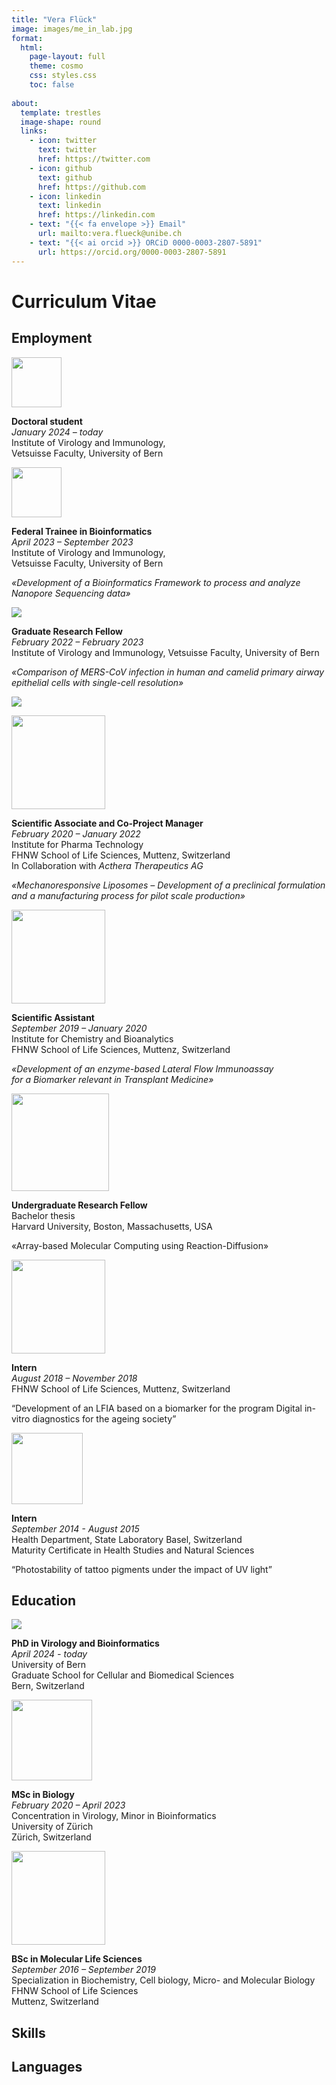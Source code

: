 ```yaml
---
title: "Vera Flück"
image: images/me_in_lab.jpg
format: 
  html:
    page-layout: full
    theme: cosmo
    css: styles.css
    toc: false
    
about:
  template: trestles
  image-shape: round
  links: 
    - icon: twitter
      text: twitter
      href: https://twitter.com
    - icon: github
      text: github
      href: https://github.com
    - icon: linkedin
      text: linkedin
      href: https://linkedin.com
    - text: "{{< fa envelope >}} Email"
      url: mailto:vera.flueck@unibe.ch
    - text: "{{< ai orcid >}} ORCiD 0000-0003-2807-5891"
      url: https://orcid.org/0000-0003-2807-5891
---
```


# Curriculum Vitae

::: panel-tabset
## Employment

::: grid
::: g-col-4
![](images/logo_bund_small.png){fig-align="center" width="80"}
:::

::: g-col-8
**Doctoral student**\
*January 2024 – today*\
Institute of Virology and Immunology,\
Vetsuisse Faculty, University of Bern
:::

::: g-col-4
![](images/logo_bund_small.png){fig-align="center" width="80"}
:::

::: g-col-8
**Federal Trainee in Bioinformatics**\
*April 2023 – September 2023*\
Institute of Virology and Immunology,\
Vetsuisse Faculty, University of Bern

*«Development of a Bioinformatics Framework to process and analyze Nanopore Sequencing data»*
:::

::: g-col-4
![](images/logo_unibe.png){fig-align="left"}
:::

::: g-col-8
**Graduate Research Fellow**\
*February 2022 – February 2023*\
Institute of Virology and Immunology, Vetsuisse Faculty, University of Bern

*«Comparison of MERS-CoV infection in human and camelid primary airway epithelial cells with single-cell resolution»*
:::

::: g-col-4
![](images/logo_acthera.jpg)

![](images/logo_fhnw.png){width="150"}
:::

::: g-col-8
**Scientific Associate and Co-Project Manager\
***February 2020 – January 2022\
*Institute for Pharma Technology\
FHNW School of Life Sciences, Muttenz, Switzerland\
In Collaboration with *Acthera Therapeutics AG*

*«Mechanoresponsive Liposomes – Development of a preclinical formulation and a manufacturing process for pilot scale production»*
:::

::: g-col-4
![](images/logo_fhnw.png){width="150"}
:::

::: g-col-8
**Scientific Assistant\
***September 2019 – January 2020\
*Institute for Chemistry and Bioanalytics\
FHNW School of Life Sciences, Muttenz, Switzerland

*«Development of an enzyme-based Lateral Flow Immunoassay\
for a Biomarker relevant in Transplant Medicine»*
:::

::: g-col-4
![](images/logo_harvard.png){fig-align="left" width="156"}
:::

::: g-col-8
**Undergraduate Research Fellow\
**Bachelor thesis\
Harvard University, Boston, Massachusetts, USA

«Array-based Molecular Computing using Reaction-Diffusion»
:::

::: g-col-4
![](images/logo_fhnw.png){fig-align="left" width="150"}
:::

::: g-col-8
**Intern\
***August 2018 – November 2018\
*FHNW School of Life Sciences, Muttenz, Switzerland

"Development of an LFIA based on a biomarker for the program Digital in-vitro diagnostics for the ageing society”
:::

::: g-col-4
![](images/logo_basel.png){fig-align="left" width="114"}
:::

::: g-col-8
**Intern\
***September 2014 - August 2015\
*Health Department, State Laboratory Basel, Switzerland\
Maturity Certificate in Health Studies and Natural Sciences

"Photostability of tattoo pigments under the impact of UV light"
:::
:::

## Education

::: grid
::: g-col-4
![](images/logo_gcb.png){fig-align="center"}
:::

::: g-col-8
**PhD in Virology and Bioinformatics**\
*April 2024 - today\
*University of Bern\
Graduate School for Cellular and Biomedical Sciences\
Bern, Switzerland
:::

::: g-col-4
![](images/logo_unizrich.png){fig-align="left" width="129"}
:::

::: g-col-8
**MSc in Biology\
***February 2020 – April 2023\
*Concentration in Virology, Minor in Bioinformatics\
University of Zürich\
Zürich, Switzerland
:::
:::

::: grid
::: g-col-4
![](images/logo_fhnw.png){fig-align="left" width="150"}
:::

::: g-col-8
**BSc in Molecular Life Sciences\
***September 2016 – September 2019\
*Specialization in Biochemistry, Cell biology, Micro- and Molecular Biology\
FHNW School of Life Sciences\
Muttenz, Switzerland
:::
:::

## Skills

## Languages
:::
